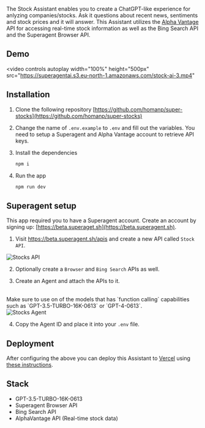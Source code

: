 The Stock Assistant enables you to create a ChatGPT-like experience for anlyzing companies/stocks. Ask it questions about recent news, sentiments and stock prices and it will answer. This Assistant utilizes the [Alpha Vantage](https://alphavantage.co) API for accessing real-time stock information as well as the Bing Search API and the Superagent Browser API.

## Demo

<video
  controls
  autoplay
  width="100%"
  height="500px"
  src="https://superagentai.s3.eu-north-1.amazonaws.com/stock-ai-3.mp4"
></video>



## Installation

1. Clone the following repository [https://github.com/homanp/super-stocks](https://github.com/homanp/super-stocks)

2. Change the name of `.env.example` to `.env` and fill out the variables. You need to setup a Superagent and Alpha Vantage account to retrieve API keys. 

3. Install the dependencies
    ```bash 
    npm i 
    ```

4. Run the app
    ```bash 
    npm run dev
    ```

## Superagent setup
This app required you to have a Superagent account. Create an account by signing up: [https://beta.superaget.sh](https://beta.superagent.sh).

1. Visit https://beta.superagent.sh/apis and create a new API called `Stock API`. 

<img src="https://superagentai.s3.eu-north-1.amazonaws.com/stock-api.png" alt="Stocks API" />

2. Optionally create a `Browser` and `Bing Search` APIs as well. 

3. Create an Agent and attach the APIs to it.

<br />

<Callout intent="warn">
Make sure to use on of the models that has `function calling` capabilities such as `GPT-3.5-TURBO-16K-0613` or `GPT-4-0613`.
</Callout>

<br/>

<img src="https://superagentai.s3.eu-north-1.amazonaws.com/Screenshot+2023-11-29+at+08.47.47.png" alt="Stocks Agent" />

<br />

4. Copy the Agent ID and place it into your `.env` file.


## Deployment
After configuring the above you can deploy this Assistant to [Vercel](https://vercel.com) using [these instructions](https://nextjs.org/learn-pages-router/basics/deploying-nextjs-app/deploy).

## Stack

- GPT-3.5-TURBO-16K-0613
- Superagent Browser API
- Bing Search API
- AlphaVantage API (Real-time stock data)